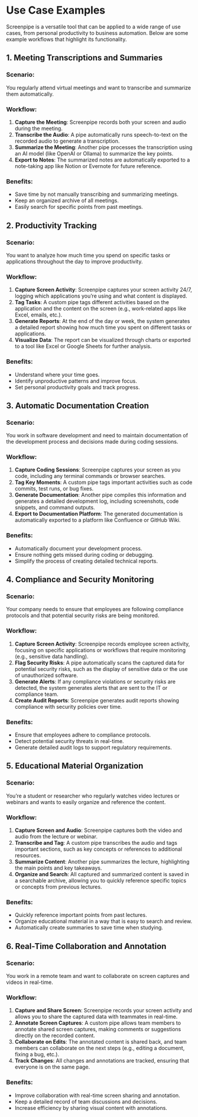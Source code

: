 
# Use Case Examples

<MotionDiv>

Screenpipe is a versatile tool that can be applied to a wide range of use cases, from personal productivity to business automation. Below are some example workflows that highlight its functionality.

</MotionDiv>

<MotionDiv delay={0.3}>

## 1. Meeting Transcriptions and Summaries

### Scenario:

You regularly attend virtual meetings and want to transcribe and summarize them automatically.

### Workflow:

1. **Capture the Meeting**: Screenpipe records both your screen and audio during the meeting.
2. **Transcribe the Audio**: A pipe automatically runs speech-to-text on the recorded audio to generate a transcription.
3. **Summarize the Meeting**: Another pipe processes the transcription using an AI model (like OpenAI or Ollama) to summarize the key points.
4. **Export to Notes**: The summarized notes are automatically exported to a note-taking app like Notion or Evernote for future reference.

### Benefits:

- Save time by not manually transcribing and summarizing meetings.
- Keep an organized archive of all meetings.
- Easily search for specific points from past meetings.

</MotionDiv>

<MotionDiv delay={0.5}>

## 2. Productivity Tracking

### Scenario:

You want to analyze how much time you spend on specific tasks or applications throughout the day to improve productivity.

### Workflow:

1. **Capture Screen Activity**: Screenpipe captures your screen activity 24/7, logging which applications you’re using and what content is displayed.
2. **Tag Tasks**: A custom pipe tags different activities based on the application and the content on the screen (e.g., work-related apps like Excel, emails, etc.).
3. **Generate Reports**: At the end of the day or week, the system generates a detailed report showing how much time you spent on different tasks or applications.
4. **Visualize Data**: The report can be visualized through charts or exported to a tool like Excel or Google Sheets for further analysis.

### Benefits:

- Understand where your time goes.
- Identify unproductive patterns and improve focus.
- Set personal productivity goals and track progress.

</MotionDiv>

<MotionDiv delay={0.7}>

## 3. Automatic Documentation Creation

### Scenario:

You work in software development and need to maintain documentation of the development process and decisions made during coding sessions.

### Workflow:

1. **Capture Coding Sessions**: Screenpipe captures your screen as you code, including any terminal commands or browser searches.
2. **Tag Key Moments**: A custom pipe tags important activities such as code commits, test runs, or bug fixes.
3. **Generate Documentation**: Another pipe compiles this information and generates a detailed development log, including screenshots, code snippets, and command outputs.
4. **Export to Documentation Platform**: The generated documentation is automatically exported to a platform like Confluence or GitHub Wiki.

### Benefits:

- Automatically document your development process.
- Ensure nothing gets missed during coding or debugging.
- Simplify the process of creating detailed technical reports.

</MotionDiv>

<MotionDiv delay={0.9}>

## 4. Compliance and Security Monitoring

### Scenario:

Your company needs to ensure that employees are following compliance protocols and that potential security risks are being monitored.

### Workflow:

1. **Capture Screen Activity**: Screenpipe records employee screen activity, focusing on specific applications or workflows that require monitoring (e.g., sensitive data handling).
2. **Flag Security Risks**: A pipe automatically scans the captured data for potential security risks, such as the display of sensitive data or the use of unauthorized software.
3. **Generate Alerts**: If any compliance violations or security risks are detected, the system generates alerts that are sent to the IT or compliance team.
4. **Create Audit Reports**: Screenpipe generates audit reports showing compliance with security policies over time.

### Benefits:

- Ensure that employees adhere to compliance protocols.
- Detect potential security threats in real-time.
- Generate detailed audit logs to support regulatory requirements.

</MotionDiv>

<MotionDiv delay={1.1}>

## 5. Educational Material Organization

### Scenario:

You’re a student or researcher who regularly watches video lectures or webinars and wants to easily organize and reference the content.

### Workflow:

1. **Capture Screen and Audio**: Screenpipe captures both the video and audio from the lecture or webinar.
2. **Transcribe and Tag**: A custom pipe transcribes the audio and tags important sections, such as key concepts or references to additional resources.
3. **Summarize Content**: Another pipe summarizes the lecture, highlighting the main points and key takeaways.
4. **Organize and Search**: All captured and summarized content is saved in a searchable archive, allowing you to quickly reference specific topics or concepts from previous lectures.

### Benefits:

- Quickly reference important points from past lectures.
- Organize educational material in a way that is easy to search and review.
- Automatically create summaries to save time when studying.

</MotionDiv>

<MotionDiv delay={1.3}>

## 6. Real-Time Collaboration and Annotation

### Scenario:

You work in a remote team and want to collaborate on screen captures and videos in real-time.

### Workflow:

1. **Capture and Share Screen**: Screenpipe records your screen activity and allows you to share the captured data with teammates in real-time.
2. **Annotate Screen Captures**: A custom pipe allows team members to annotate shared screen captures, making comments or suggestions directly on the recorded content.
3. **Collaborate on Edits**: The annotated content is shared back, and team members can collaborate on the next steps (e.g., editing a document, fixing a bug, etc.).
4. **Track Changes**: All changes and annotations are tracked, ensuring that everyone is on the same page.

### Benefits:

- Improve collaboration with real-time screen sharing and annotation.
- Keep a detailed record of team discussions and decisions.
- Increase efficiency by sharing visual content with annotations.

</MotionDiv>
